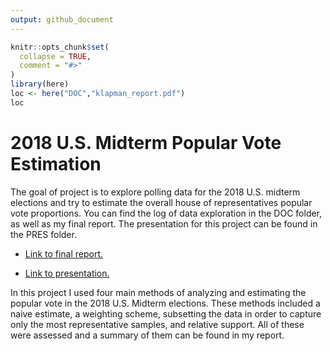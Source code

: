 ```yaml
---
output: github_document
---
```


<!-- README.md is generated from README.Rmd. Please edit that file -->

```r
knitr::opts_chunk$set(
  collapse = TRUE,
  comment = "#>"
)
library(here)
loc <- here("DOC","klapman_report.pdf")
loc
```

# 2018 U.S. Midterm Popular Vote Estimation

The goal of project is to explore polling data for the 2018 U.S. midterm elections and try to estimate the overall house of representatives popular vote proportions. You can find the log of data exploration in the DOC folder, as well as my final report. The presentation for this project can be found in the PRES folder.

* [Link to final report.](/cloud/project/DOC/klapman_report.pdf)

* [Link to presentation.](/cloud/project/PRES/presentation.pdf)

In this project I used four main methods of analyzing and estimating the popular vote in the 2018 U.S. Midterm elections. These methods included a naive estimate, a weighting scheme, subsetting the data in order to capture only the most representative samples, and relative support. All of these were assessed and a summary of them can be found in my report.
